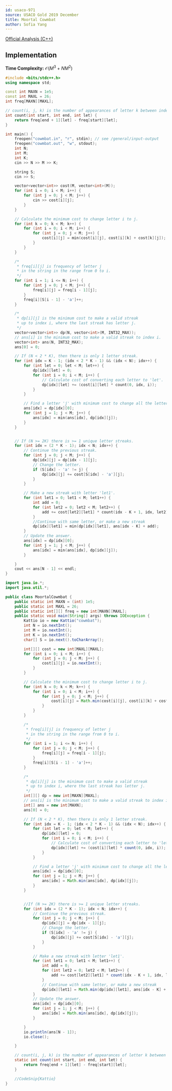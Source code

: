 ```yaml
---
id: usaco-971
source: USACO Gold 2019 December
title: Moortal Cowmbat
author: Sofia Yang
---
```


[Official Analysis (C++)](http://www.usaco.org/current/data/sol_cowmbat_gold_dec19.html)

## Implementation

**Time Complexity:** $\mathcal{O}(M^3 + N M^2)$

<LanguageSection>
<CPPSection>

```cpp
#include <bits/stdc++.h>
using namespace std;

const int MAXN = 1e5;
const int MAXL = 26;
int freq[MAXN][MAXL];

// count(i, j, k) is the number of appearances of letter k between index i and j.
int count(int start, int end, int let) {
	return freq[end + 1][let] - freq[start][let];
}

int main() {
	freopen("cowmbat.in", "r", stdin); // see /general/input-output
	freopen("cowmbat.out", "w", stdout);
	int N;
	int M;
	int K;
	cin >> N >> M >> K;

	string S;
	cin >> S;

	vector<vector<int>> cost(M, vector<int>(M));
	for (int i = 0; i < M; i++) {
		for (int j = 0; j < M; j++) {
			cin >> cost[i][j];
		}
	}

	// Calculate the minimum cost to change letter i to j.
	for (int k = 0; k < M; k++) {
		for (int i = 0; i < M; i++) {
			for (int j = 0; j < M; j++) {
				cost[i][j] = min(cost[i][j], cost[i][k] + cost[k][j]);
			}
		}
	}

	/*
	 * freq[i][j] is frequency of letter j
	 * in the string in the range from 0 to i.
	 */
	for (int i = 1; i <= N; i++) {
		for (int j = 0; j < M; j++) {
			freq[i][j] = freq[i - 1][j];
		}
		freq[i][S[i - 1] - 'a']++;
	}

	/*
	 * dp[i][j] is the minimum cost to make a valid streak
	 * up to index i, where the last streak has letter j.
	 */
	vector<vector<int>> dp(N, vector<int>(M, INT32_MAX));
	// ans[i] is the minimum cost to make a valid streak to index i.
	vector<int> ans(N, INT32_MAX);
	ans[0] = 0;

	// If (N < 2 * K), then there is only 1 letter streak.
	for (int idx = K - 1; (idx < 2 * K - 1) && (idx < N); idx++) {
		for (int let = 0; let < M; let++) {
			dp[idx][let] = 0;
			for (int i = 0; i < M; i++) {
				// Calculate cost of converting each letter to 'let'.
				dp[idx][let] += (cost[i][let] * count(0, idx, i));
			}
		}

		// Find a letter 'j' with minimum cost to change all the letters to.
		ans[idx] = dp[idx][0];
		for (int j = 1; j < M; j++) {
			ans[idx] = min(ans[idx], dp[idx][j]);
		}
	}


	// If (N >= 2K) there is >= 1 unique letter streaks.
	for (int idx = (2 * K - 1); idx < N; idx++) {
		// Continue the previous streak.
		for (int j = 0; j < M; j++) {
			dp[idx][j] = dp[idx - 1][j];
			// Change the letter.
			if (S[idx] - 'a' != j) {
				dp[idx][j] += cost[S[idx] - 'a'][j];
			}
		}

		// Make a new streak with letter 'let1'.
		for (int let1 = 0; let1 < M; let1++) {
			int add = 0;
			for (int let2 = 0; let2 < M; let2++) {
				add += cost[let2][let1] * count(idx - K + 1, idx, let2);
			}
			//Continue with same letter, or make a new streak
			dp[idx][let1] = min(dp[idx][let1], ans[idx - K] + add);
		}
		// Update the answer.
		ans[idx] = dp[idx][0];
		for (int j = 1; j < M; j++) {
			ans[idx] = min(ans[idx], dp[idx][j]);
		}

	}
	cout << ans[N - 1] << endl;
}
```
</CPPSection>
<JavaSection>

```java
import java.io.*;
import java.util.*;

public class MoortalCowmbat {
	public static int MAXN = (int) 1e5;
	public static int MAXL = 26;
	public static int[][] freq = new int[MAXN][MAXL];
	public static void main(String[] args) throws IOException {
		Kattio io = new Kattio("cowmbat");
		int N = io.nextInt();
		int M = io.nextInt();
		int K = io.nextInt();
		char[] S = io.next().toCharArray();

		int[][] cost = new int[MAXL][MAXL];
		for (int i = 0; i < M; i++) {
			for (int j = 0; j < M; j++) {
				cost[i][j] = io.nextInt();
			}
		}

		// Calculate the minimum cost to change letter i to j.
		for (int k = 0; k < M; k++) {
			for (int i = 0; i < M; i++) {
				for (int j = 0; j < M; j++) {
					cost[i][j] = Math.min(cost[i][j], cost[i][k] + cost[k][j]);
				}
			}
		}

		/*
		 * freq[i][j] is frequency of letter j
		 * in the string in the range from 0 to i.
		 */
		for (int i = 1; i <= N; i++) {
			for (int j = 0; j < M; j++) {
				freq[i][j] = freq[i - 1][j];
			}
			freq[i][S[i - 1] - 'a']++;
		}

		/*
		 * dp[i][j] is the minimum cost to make a valid streak
		 * up to index i, where the last streak has letter j.
		 */
		int[][] dp = new int[MAXN][MAXL];
		// ans[i] is the minimum cost to make a valid streak to index i.
		int[] ans = new int[MAXN];
		ans[0] = 0;

		// If (N < 2 * K), then there is only 1 letter streak.
		for (int idx = K - 1; (idx < 2 * K - 1) && (idx < N); idx++) {
			for (int let = 0; let < M; let++) {
				dp[idx][let] = 0;
				for (int i = 0; i < M; i++) {
					// Calculate cost of converting each letter to 'let'.
					dp[idx][let] += (cost[i][let] * count(0, idx, i));
				}
			}

			// Find a letter 'j' with minimum cost to change all the letters to.
			ans[idx] = dp[idx][0];
			for (int j = 1; j < M; j++) {
				ans[idx] = Math.min(ans[idx], dp[idx][j]);
			}
		}


		//If (N >= 2K) there is >= 1 unique letter streaks.
		for (int idx = (2 * K - 1); idx < N; idx++) {
			// Continue the previous streak.
			for (int j = 0; j < M; j++) {
				dp[idx][j] = dp[idx - 1][j];
				// Change the letter.
				if (S[idx] - 'a' != j) {
					dp[idx][j] += cost[S[idx] - 'a'][j];
				}
			}

			// Make a new streak with letter 'let1'.
			for (int let1 = 0; let1 < M; let1++) {
				int add = 0;
				for (int let2 = 0; let2 < M; let2++) {
					add += cost[let2][let1] * count(idx - K + 1, idx, let2);
				}
				// Continue with same letter, or make a new streak
				dp[idx][let1] = Math.min(dp[idx][let1], ans[idx - K] + add);
			}
			// Update the answer.
			ans[idx] = dp[idx][0];
			for (int j = 1; j < M; j++) {
				ans[idx] = Math.min(ans[idx], dp[idx][j]);
			}

		}
		io.println(ans[N - 1]);
		io.close();

	}

	// count(i, j, k) is the number of appearances of letter k between index i and j.
	static int count(int start, int end, int let) {
		return freq[end + 1][let] - freq[start][let];
	}

	//CodeSnip{Kattio}
}
```
</JavaSection>
</LanguageSection>
